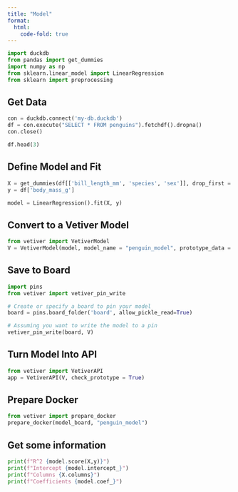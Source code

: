 ```yaml
---
title: "Model"
format:
  html:
    code-fold: true
---
```


```python
import duckdb
from pandas import get_dummies
import numpy as np
from sklearn.linear_model import LinearRegression
from sklearn import preprocessing
```

## Get Data

```python
con = duckdb.connect('my-db.duckdb')
df = con.execute("SELECT * FROM penguins").fetchdf().dropna()
con.close()

df.head(3)
```

## Define Model and Fit

```python
X = get_dummies(df[['bill_length_mm', 'species', 'sex']], drop_first = True)
y = df['body_mass_g']

model = LinearRegression().fit(X, y)
```

## Convert to a Vetiver Model

```python
from vetiver import VetiverModel
V = VetiverModel(model, model_name = "penguin_model", prototype_data = X)
```

## Save to Board

```python
import pins
from vetiver import vetiver_pin_write

# Create or specify a board to pin your model
board = pins.board_folder('board', allow_pickle_read=True)

# Assuming you want to write the model to a pin
vetiver_pin_write(board, V)
```

## Turn Model Into API

```python
from vetiver import VetiverAPI
app = VetiverAPI(V, check_prototype = True)
```

## Prepare Docker

```python
from vetiver import prepare_docker
prepare_docker(model_board, "penguin_model")
```

## Get some information

```python
print(f"R^2 {model.score(X,y)}")
print(f"Intercept {model.intercept_}")
print(f"Columns {X.columns}")
print(f"Coefficients {model.coef_}")
```
